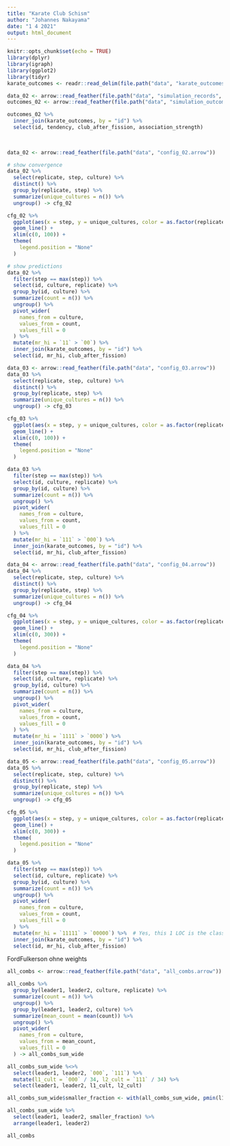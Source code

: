 ```yaml
---
title: "Karate Club Schism"
author: "Johannes Nakayama"
date: "1 4 2021"
output: html_document
---
```


```r
knitr::opts_chunk$set(echo = TRUE)
library(dplyr)
library(igraph)
library(ggplot2)
library(tidyr)
karate_outcomes <- readr::read_delim(file.path("data", "karate_outcomes.csv"), delim = ";")
```



```r
data_02 <- arrow::read_feather(file.path("data", "simulation_records", "config_02.arrow"))
outcomes_02 <- arrow::read_feather(file.path("data", "simulation_outcomes", "outcome_config_02.arrow")) 
```

```r

outcomes_02 %>% 
  inner_join(karate_outcomes, by = "id") %>% 
  select(id, tendency, club_after_fission, association_strength)
  
  

```



```r

data_02 <- arrow::read_feather(file.path("data", "config_02.arrow"))

# show convergence 
data_02 %>% 
  select(replicate, step, culture) %>% 
  distinct() %>% 
  group_by(replicate, step) %>% 
  summarize(unique_cultures = n()) %>% 
  ungroup() -> cfg_02

cfg_02 %>% 
  ggplot(aes(x = step, y = unique_cultures, color = as.factor(replicate))) +
  geom_line() +
  xlim(c(0, 100)) +
  theme(
    legend.position = "None"
  )

# show predictions
data_02 %>% 
  filter(step == max(step)) %>% 
  select(id, culture, replicate) %>% 
  group_by(id, culture) %>% 
  summarize(count = n()) %>% 
  ungroup() %>% 
  pivot_wider(
    names_from = culture,
    values_from = count,
    values_fill = 0
  ) %>% 
  mutate(mr_hi = `11` > `00`) %>%   
  inner_join(karate_outcomes, by = "id") %>% 
  select(id, mr_hi, club_after_fission)

```

```r

data_03 <- arrow::read_feather(file.path("data", "config_03.arrow"))
data_03 %>% 
  select(replicate, step, culture) %>% 
  distinct() %>% 
  group_by(replicate, step) %>% 
  summarize(unique_cultures = n()) %>% 
  ungroup() -> cfg_03

cfg_03 %>% 
  ggplot(aes(x = step, y = unique_cultures, color = as.factor(replicate))) +
  geom_line() +
  xlim(c(0, 100)) +
  theme(
    legend.position = "None"
  )

data_03 %>% 
  filter(step == max(step)) %>% 
  select(id, culture, replicate) %>% 
  group_by(id, culture) %>% 
  summarize(count = n()) %>% 
  ungroup() %>% 
  pivot_wider(
    names_from = culture,
    values_from = count,
    values_fill = 0
  ) %>% 
  mutate(mr_hi = `111` > `000`) %>% 
  inner_join(karate_outcomes, by = "id") %>% 
  select(id, mr_hi, club_after_fission)

```


```r

data_04 <- arrow::read_feather(file.path("data", "config_04.arrow"))
data_04 %>% 
  select(replicate, step, culture) %>% 
  distinct() %>% 
  group_by(replicate, step) %>% 
  summarize(unique_cultures = n()) %>% 
  ungroup() -> cfg_04

cfg_04 %>% 
  ggplot(aes(x = step, y = unique_cultures, color = as.factor(replicate))) +
  geom_line() +
  xlim(c(0, 300)) +
  theme(
    legend.position = "None"
  )

data_04 %>% 
  filter(step == max(step)) %>% 
  select(id, culture, replicate) %>% 
  group_by(id, culture) %>% 
  summarize(count = n()) %>% 
  ungroup() %>% 
  pivot_wider(
    names_from = culture,
    values_from = count,
    values_fill = 0
  ) %>% 
  mutate(mr_hi = `1111` > `0000`) %>% 
  inner_join(karate_outcomes, by = "id") %>% 
  select(id, mr_hi, club_after_fission)

```




```r

data_05 <- arrow::read_feather(file.path("data", "config_05.arrow"))
data_05 %>% 
  select(replicate, step, culture) %>% 
  distinct() %>% 
  group_by(replicate, step) %>% 
  summarize(unique_cultures = n()) %>% 
  ungroup() -> cfg_05

cfg_05 %>% 
  ggplot(aes(x = step, y = unique_cultures, color = as.factor(replicate))) +
  geom_line() +
  xlim(c(0, 300)) +
  theme(
    legend.position = "None"
  )

data_05 %>% 
  filter(step == max(step)) %>% 
  select(id, culture, replicate) %>% 
  group_by(id, culture) %>% 
  summarize(count = n()) %>% 
  ungroup() %>% 
  pivot_wider(
    names_from = culture,
    values_from = count,
    values_fill = 0
  ) %>% 
  mutate(mr_hi = `11111` > `00000`) %>%  # Yes, this 1 LOC is the classifier that reproduces Zachary PERFECTLY...
  inner_join(karate_outcomes, by = "id") %>% 
  select(id, mr_hi, club_after_fission)

```


FordFulkerson ohne weights


```r

all_combs <- arrow::read_feather(file.path("data", "all_combs.arrow"))

```

```r

all_combs %>% 
  group_by(leader1, leader2, culture, replicate) %>% 
  summarize(count = n()) %>% 
  ungroup() %>% 
  group_by(leader1, leader2, culture) %>% 
  summarize(mean_count = mean(count)) %>% 
  ungroup() %>% 
  pivot_wider(
    names_from = culture,
    values_from = mean_count,
    values_fill = 0
  ) -> all_combs_sum_wide

all_combs_sum_wide %<>% 
  select(leader1, leader2, `000`, `111`) %>% 
  mutate(l1_cult = `000` / 34, l2_cult = `111` / 34) %>% 
  select(leader1, leader2, l1_cult, l2_cult) 

all_combs_sum_wide$smaller_fraction <- with(all_combs_sum_wide, pmin(l1_cult, l2_cult))

all_combs_sum_wide %>% 
  select(leader1, leader2, smaller_fraction) %>% 
  arrange(leader1, leader2)

```



```r

all_combs

```



























































